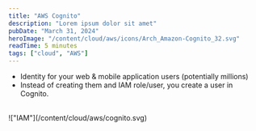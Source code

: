 ```yaml
---
title: "AWS Cognito"
description: "Lorem ipsum dolor sit amet"
pubDate: "March 31, 2024"
heroImage: "/content/cloud/aws/icons/Arch_Amazon-Cognito_32.svg"
readTime: 5 minutes
tags: ["cloud", "AWS"]
---
```


- Identity for your web & mobile application users (potentially millions)
- Instead of creating them and IAM role/user, you create a user in Cognito.
<br />
!["IAM"](/content/cloud/aws/cognito.svg)